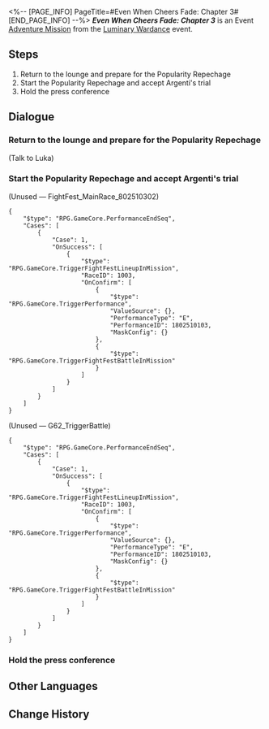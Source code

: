 <%-- [PAGE_INFO]
PageTitle=#Even When Cheers Fade: Chapter 3#
[END_PAGE_INFO] --%>
{{Stub|Dialogue.}}
{{Mission Infobox
|id            = 8025103
|title         = 
|image         = Mission Even When Cheers Fade Chapter 3.png{{subst:void|<!--$UPLOAD:<<SpriteOutput/Chronicle/8025103.png>-<Mission Even When Cheers Fade Chapter 3.png>-<Fate's Atlas Images>>-->}}
|type          = Adventure
|event_name    = Luminary Wardance
|chapter       = Luminary Wardance
|requirements  = [[Adventure Mission]] ''[[The Barren Land Birthed a Brave Soul]]'' completed
|summary       = Luka wins Argenti's approval in the repechage and returns to the Luminary Wardance's arena.<br />As you gradually approach the "Ringmaster's Challenge" fight, you also draw closer to Igor's regret-filled career.
|characters    = Trailblazer
|startLocation = [[The Xianzhou Luofu]] - [[Skysplitter]]
|world         = The Xianzhou Luofu
|area          = Skysplitter
|prev          = The Barren Land Birthed a Brave Soul
|next          = The Epitome of Young Morals
|rewards       = Stellar Jade*30; Traveler's Guide*3; Refined Aether*3; Credit*30,000
}}
'''''Even When Cheers Fade: Chapter 3''''' is an Event [[Adventure Mission]] from the [[Luminary Wardance]] event.

==Steps==
# Return to the lounge and prepare for the Popularity Repechage
# Start the Popularity Repechage and accept Argenti's trial
# Hold the press conference

<!--
==Gameplay Notes==

--><!--
==Trial Character==

-->
==Dialogue==
{{Stub Dialogue}}
===Return to the lounge and prepare for the Popularity Repechage{{subst:void|<!--802510301-->}}===
{{Mission Description|type=adventure|location=Skysplitter|The Luofu made a great call to invite the Knights of Beauty as guests.<br />Firstly, they all look good, so the tickets sell like hotcakes. Secondly, they have both outstanding martial prowess and peerless morals, so they would never accidentally hurt their opponent. Thirdly, they're basically monastic monks and do not care much for the invitation fee, making them very cost-effective.<br />Now that you think about it, Argenti really does take a liking to Luka. Maybe it's because they look similar.}}
{{Dialogue Start}}

;(Talk to Luka)

{{Dialogue End}}

===Start the Popularity Repechage and accept Argenti's trial{{subst:void|<!--802510307-->}}===
{{Dialogue Start}}

;(Unused &mdash; FightFest_MainRace_802510302)
<pre>{
	"$type": "RPG.GameCore.PerformanceEndSeq",
	"Cases": [
		{
			"Case": 1,
			"OnSuccess": [
				{
					"$type": "RPG.GameCore.TriggerFightFestLineupInMission",
					"RaceID": 1003,
					"OnConfirm": [
						{
							"$type": "RPG.GameCore.TriggerPerformance",
							"ValueSource": {},
							"PerformanceType": "E",
							"PerformanceID": 1802510103,
							"MaskConfig": {}
						},
						{
							"$type": "RPG.GameCore.TriggerFightFestBattleInMission"
						}
					]
				}
			]
		}
	]
}</pre>

;(Unused &mdash; G62_TriggerBattle)
<pre>{
	"$type": "RPG.GameCore.PerformanceEndSeq",
	"Cases": [
		{
			"Case": 1,
			"OnSuccess": [
				{
					"$type": "RPG.GameCore.TriggerFightFestLineupInMission",
					"RaceID": 1003,
					"OnConfirm": [
						{
							"$type": "RPG.GameCore.TriggerPerformance",
							"ValueSource": {},
							"PerformanceType": "E",
							"PerformanceID": 1802510103,
							"MaskConfig": {}
						},
						{
							"$type": "RPG.GameCore.TriggerFightFestBattleInMission"
						}
					]
				}
			]
		}
	]
}</pre>
{{Dialogue End}}

===Hold the press conference{{subst:void|<!--802510309-->}}===
{{Mission Description|type=adventure|location=Skysplitter|update|Press conferences are a specialty of sporting events. You've gotta experience it.<br />Are you prepared to face the cunning, plotting, devious, and conniving friends working in the media industry?<br />It's time to have a battle of wits against them.}}
{{Dialogue Start}}
{{Dialogue End}}

==Other Languages==
{{Other Languages
|en   = Even When Cheers Fade: Chapter 3
|zhs  = 即使喝彩停息•第三章
|zht  = 即使喝彩停息•第三章
|ja   = 喝采が鳴り止んだとしても・第3章
|ko   = 갈채가 멈추더라도•제3장
|es   = Aunque los aplausos cesen: capítulo 3
|fr   = Au-delà des applaudissements&nbsp;: Chapitre 3
|ru   = Хотя аплодисменты стихли III
|th   = แม้เสียงเชียร์จะหยุดลง บทที่ 3
|vi   = Dù Tiếng Vỗ Tay Dừng Lại - Chương 3
|de   = Auch wenn der Applaus verstummt: Kapitel 3
|id   = Meskipun Sorak-Sorai Berhenti: Bab 3
|pt   = Quando os Aplausos Cessam: Capítulo 3
}}

==Change History==
{{Change History|2.5}}

